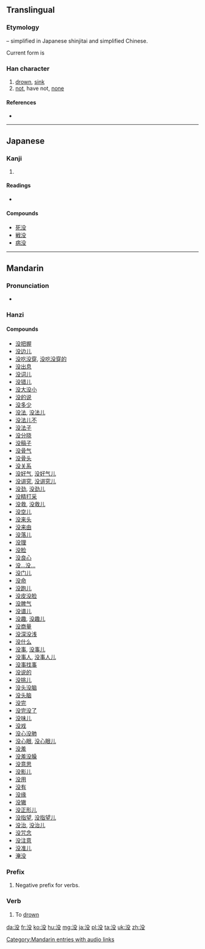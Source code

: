 {{also|沒}}
==Translingual==
{{stroke order|strokes=7}}
{{stroke order|type=animate}}
{{Hani-forms|没|[[沒]]}}

===Etymology===
{{Han simp|沒|f=𠬛|t=殳}} – simplified in Japanese shinjitai and simplified Chinese.

Current form is {{Han compound|氵|t1=water|殳|ls=psc|c1=s|c2=p}}

===Han character===
{{Han char|rn=85|rad=水|as=04|sn=7|four=|canj=水竹弓水 (EHNE)|ids=⿰[[氵]][[殳]]}}

# [[drown]], [[sink]]
# [[not]], have not, [[none]]

====References====
* {{Han ref|kx=0612.121|dkj=17233|dj=1005.150|hdz=31570.070|uh=6CA1|ud=27809}}

----

==Japanese==

===Kanji===
{{ja-kanji|grade=c|rs=水04}}

# {{defn|lang=ja|sort=水04}}

====Readings====
* {{ja-readings|on=[[ぼつ]] (botsu)|kun=[[しずむ]] (shizumu), [[おぼれる]] (oboreru), [[しぬ]] (shinu)}}

====Compounds====
* [[死没]]
* [[戦没]]
* [[病没]]

----

==Mandarin==

===Pronunciation===
* {{audio|zh-méi.ogg|audio}}

===Hanzi===
{{cmn-hanzi|tra=沒|pin=[[méi]] ([[mei2]])|wg=mei<sup>2</sup>}}

====Compounds====
* [[没把握]]
* [[没边儿]]
* [[没吃没穿]], [[没吃没穿的]]
* [[没出息]]
* [[没词儿]]
* [[没错儿]]
* [[没大没小]]
* [[没的说]]
* [[没多少]]
* [[没法]], [[没法儿]]
* [[没法儿不]]
* [[没法子]]
* [[没分晓]]
* [[没稿子]]
* [[没骨气]]
* [[没骨头]]
* [[没关系]]
* [[没好气]], [[没好气儿]]
* [[没讲究]], [[没讲究儿]]
* [[没劲]], [[没劲儿]]
* [[没精打采]]
* [[没救]], [[没救儿]]
* [[没空儿]]
* [[没来头]]
* [[没来由]]
* [[没落儿]]
* [[没理]]
* [[没脸]]
* [[没良心]]
* [[没…没…]]
* [[没门儿]]
* [[没命]]
* [[没跑儿]]
* [[没皮没脸]]
* [[没脾气]]
* [[没谱儿]]
* [[没趣]], [[没趣儿]]
* [[没商量]]
* [[没深没浅]]
* [[没什么]]
* [[没事]], [[没事儿]]
* [[没事人]], [[没事人儿]]
* [[没事找事]]
* [[没说的]]
* [[没挑儿]]
* [[没头没脑]]
* [[没头脑]]
* [[没完]]
* [[没完没了]]
* [[没味儿]]
* [[没戏]]
* [[没心没肺]]
* [[没心眼]], [[没心眼儿]]
* [[没羞]]
* [[没羞没臊]]
* [[没意思]]
* [[没影儿]]
* [[没用]]
* [[没有]]
* [[没缘]]
* [[没辙]]
* [[没正形儿]]
* [[没指望]], [[没指望儿]]
* [[没治]], [[没治儿]]
* [[没咒念]]
* [[没注意]]
* [[没准儿]]
* [[淹没]]

===Prefix===
{{cmn-pref|s|pin=méi|pint=mei2|tra=沒|rs=水04}}

# Negative prefix for verbs.

===Verb===
{{cmn-verb|s|pin=mò|pint=mo4|tra=沒|rs=水04}}

# To [[drown]]

[[Category:Mandarin entries with audio links]]

[[da:没]]
[[fr:没]]
[[ko:没]]
[[hu:没]]
[[mg:没]]
[[ja:没]]
[[pl:没]]
[[ta:没]]
[[uk:没]]
[[zh:没]]